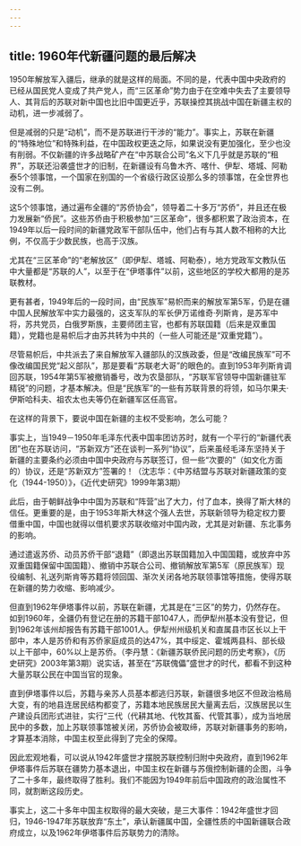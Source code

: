 ```yaml
---
---
---
```

title: 1960年代新疆问题的最后解决
---



1950年解放军入疆后，继承的就是这样的局面。不同的是，代表中国中央政府的已经从国民党人变成了共产党人，而“三区革命”势力由于在空难中失去了主要领导人、其背后的苏联对新中国也比旧中国更近乎，苏联操控其挑战中国在新疆主权的动机，进一步减弱了。

但是减弱的只是“动机”，而不是苏联进行干涉的“能力”。事实上，苏联在新疆的“特殊地位”和特殊利益，在中国政权更迭之际，如果说没有更加强化，至少也没有削弱。不仅新疆的许多战略矿产在“中苏联合公司”名义下几乎就是苏联的“租界”，苏联还沿袭盛世才的旧制，在新疆设有乌鲁木齐、喀什、伊犁、塔城、阿勒泰5个领事馆，一个国家在别国的一个省级行政区设那么多的领事馆，在全世界也没有二例。

这5个领事馆，通过遍布全疆的“苏侨协会”，领导着二十多万“苏侨”，并且还在极力发展新“侨民”。这些苏侨由于积极参加“三区革命”，很多都积累了政治资本，在1949年以后一段时间的新疆党政军干部队伍中，他们占有与其人数不相称的大比例，不仅高于少数民族，也高于汉族。

尤其在“三区革命”的“老解放区”（即伊犁、塔城、阿勒泰），地方党政军文教队伍中大量都是“苏联的人”，以至于在“伊塔事件”以前，这些地区的学校大都用的是苏联教材。

更有甚者，1949年后的一段时间，由“民族军”易帜而来的解放军第5军，仍是在疆中国人民解放军中实力最强的，这支军队的军长伊万诺维奇·列斯肯，是苏军中将，苏共党员，白俄罗斯族，主要师团主官，也都有苏联国籍（后来是双重国籍），党籍也是易帜后才由苏共转为中共的（一些人可能还是“双重党籍”）。

尽管易帜后，中共派去了来自解放军入疆部队的汉族政委，但是“改编民族军”可不像改编国民党“起义部队”，那是要看“苏联老大哥”的眼色的。直到1953年列斯肯调回苏联，1954年第5军被撤销番号，改为农垦部队，“苏联军官领导中国新疆驻军精锐”的问题，才基本解决。但是“民族军”的一些有苏联背景的将领，如马尔果夫·伊斯哈科夫、祖农太也夫等仍在新疆军区任高官。

在这样的背景下，要说中国在新疆的主权不受影响，怎么可能？

事实上，当1949－1950年毛泽东代表中国率团访苏时，就有一个平行的“新疆代表团”也在苏联访问，“苏新双方”还在谈判一系列“协议”，后来虽经毛泽东坚持关于新疆的主要条约必须由中国中央政府与苏联签订，但一些“次要的”（如文化方面的）协议，还是“苏新双方”签署的！（沈志华：《中苏结盟与苏联对新疆政策的变化（1944-1950）》，《近代史研究》1999年第3期）

此后，由于朝鲜战争中中国为苏联和“阵营”出了大力，付了血本，换得了斯大林的信任。更重要的是，由于1953年斯大林这个强人去世，苏联新领导为稳定权力要借重中国，中国也就得以借机要求苏联收缩对中国内政，尤其是对新疆、东北事务的影响。

通过遣返苏侨、动员苏侨干部“退籍”（即退出苏联国籍加入中国国籍，或放弃中苏双重国籍保留中国国籍）、撤销中苏联合公司、撤销解放军第5军（原民族军）现役编制、礼送列斯肯等苏籍将领回国、渐次关闭各地苏联领事馆等措施，使得苏联在新疆的势力收缩、影响减少。

但直到1962年伊塔事件以前，苏联在新疆，尤其是在“三区”的势力，仍然存在。如到1960年，全疆仍有登记在册的苏籍干部1047人，而伊犁州基本没有登记，但到1962年该州却报告有苏籍干部1001人。伊犁州州级机关和直属县市区长以上干部中，本人是苏侨和有苏侨家庭成员的达47%，其中绥定、霍城两县科、部长级以上干部中，60%以上是苏侨。（李丹慧：《新疆苏联侨民问题的历史考察》，《历史研究》2003年第3期）说实话，甚至在“苏联傀儡”盛世才的时代，都看不到这种大量苏联公民在中国当官的现象。

直到伊塔事件以后，苏籍与亲苏人员基本都逃归苏联，新疆很多地区不但政治格局大变，有的地县连居民结构都变了，苏籍本地民族居民大量离去后，汉族居民以生产建设兵团形式进驻，实行“三代（代耕其地、代牧其畜、代管其事），成为当地居民中的多数，加上苏联领事馆被关闭，苏侨协会被取缔，苏联对新疆事务的影响，才算基本消除，中国主权至此得到了完全的保障。

因此宏观地看，可以说从1942年盛世才摆脱苏联控制归附中央政府，直到1962年伊塔事件后苏联在疆势力基本退出，中国主权在新疆与苏俄控制新疆的企图，斗争了二十多年，最终取得了胜利。我们不能因为1949年前后中国政府的政治属性不同，就割断这段历史。

事实上，这二十多年中国主权取得的最大突破，是三大事件：1942年盛世才回归，1946-1947年苏联放弃“东土”，承认新疆属中国，全疆性质的中国新疆联合政府成立，以及1962年伊塔事件后苏联势力的清除。